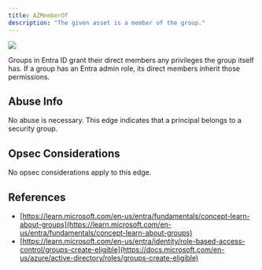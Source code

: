 ---
title: AZMemberOf
description: "The given asset is a member of the group."
---

<img src="/assets/enterprise-AND-community-edition-pill-tag.svg"/> 

Groups in Entra ID grant their direct members any privileges the group itself has. If a group has an Entra admin role, its direct members inherit those permissions.

## Abuse Info

No abuse is necessary. This edge indicates that a principal belongs to a security group.

## Opsec Considerations
No opsec considerations apply to this edge.

## References

* [https://learn.microsoft.com/en-us/entra/fundamentals/concept-learn-about-groups](https://learn.microsoft.com/en-us/entra/fundamentals/concept-learn-about-groups)
* [https://learn.microsoft.com/en-us/entra/identity/role-based-access-control/groups-create-eligible](https://docs.microsoft.com/en-us/azure/active-directory/roles/groups-create-eligible)
